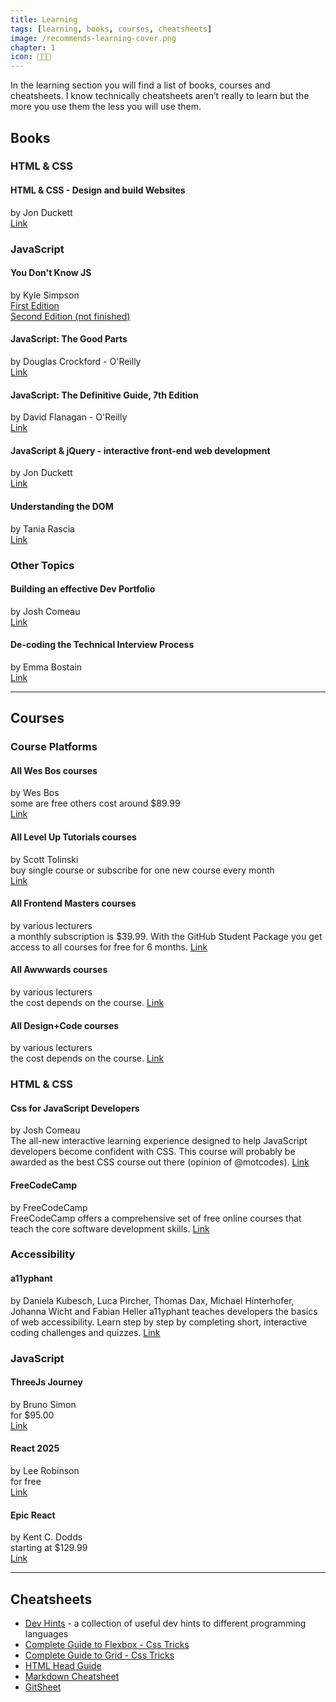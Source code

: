 ```yaml
---
title: Learning
tags: [learning, books, courses, cheatsheets]
image: /recommends-learning-cover.png
chapter: 1
icon: 🧑🏾‍🏫
---
```


In the learning section you will find a list of books, courses and cheatsheets. I know technically cheatsheets aren’t really to learn but the more you use them the less you will use them.

## Books

### HTML & CSS

#### HTML & CSS - Design and build Websites

by Jon Duckett  
[Link](http://www.htmlandcssbook.com/)

### JavaScript

#### You Don't Know JS

by Kyle Simpson  
[First Edition ](https://github.com/getify/You-Dont-Know-JS/tree/1st-ed)  
[Second Edition (not finished)](https://github.com/getify/You-Dont-Know-JS)

#### JavaScript: The Good Parts

by Douglas Crockford - O'Reilly  
[Link](https://www.oreilly.com/library/view/javascript-the-good/9780596517748/)

#### JavaScript: The Definitive Guide, 7th Edition

by David Flanagan - O'Reilly  
[Link](https://www.oreilly.com/library/view/javascript-the-definitive/9781491952016/)

#### JavaScript & jQuery - interactive front-end web development

by Jon Duckett  
[Link](http://javascriptbook.com/)

#### Understanding the DOM

by Tania Rascia  
[Link](https://www.digitalocean.com/community/books/understanding-the-dom-document-object-model-ebook)

### Other Topics

#### Building an effective Dev Portfolio

by Josh Comeau  
[Link](https://www.joshwcomeau.com/effective-portfolio/)

#### De-coding the Technical Interview Process

by Emma Bostain  
[Link](https://technicalinterviews.dev/)

---

## Courses

### Course Platforms

#### All Wes Bos courses

by Wes Bos  
some are free others cost around $89.99  
[Link](https://wesbos.com/courses)

#### All Level Up Tutorials courses

by Scott Tolinski  
buy single course or subscribe for one new course every month  
[Link](https://www.leveluptutorials.com/)

#### All Frontend Masters courses

by various lecturers  
a monthly subscription is $39.99. With the GitHub Student Package you get access to all courses for free for 6 months.
[Link](https://www.leveluptutorials.com/)

#### All Awwwards courses

by various lecturers  
the cost depends on the course.
[Link](https://www.awwwards.com/academy/)

#### All Design+Code courses

by various lecturers  
the cost depends on the course.
[Link](https://designcode.io/)

### HTML & CSS

#### Css for JavaScript Developers

by Josh Comeau  
The all-new interactive learning experience designed to help JavaScript developers become confident with CSS.
This course will probably be awarded as the best CSS course out there (opinion of @motcodes).
[Link](https://css-for-js.dev/)

#### FreeCodeCamp

by FreeCodeCamp  
FreeCodeCamp offers a comprehensive set of free online courses that teach the core software development skills.
[Link](https://www.freecodecamp.org/learn/)

### Accessibility

#### a11yphant
by Daniela Kubesch, Luca Pircher, Thomas Dax, Michael Hinterhofer, Johanna Wicht and Fabian Heller
a11yphant teaches developers the basics of web accessibility. Learn step by step by completing short, interactive coding challenges and quizzes.
[Link](https://a11yphant.com)

### JavaScript

#### ThreeJs Journey

by Bruno Simon  
for $95.00  
[Link](https://threejs-journey.xyz/)

#### React 2025

by Lee Robinson  
for free  
[Link](https://react-2025-docs.vercel.app/)

#### Epic React

by Kent C. Dodds  
starting at $129.99  
[Link](https://epicreact.dev/)

---

## Cheatsheets

- [Dev Hints](https://devhints.io/) - a collection of useful dev hints to different programming languages
- [Complete Guide to Flexbox - Css Tricks](https://css-tricks.com/snippets/css/a-guide-to-flexbox/)
- [Complete Guide to Grid - Css Tricks](https://css-tricks.com/snippets/css/complete-guide-grid/)
- [HTML Head Guide](https://htmlhead.dev/)
- [Markdown Cheatsheet](https://github.com/adam-p/markdown-here/wiki/Markdown-Cheatsheet)
- [GitSheet](https://gitsheet.wtf/)

